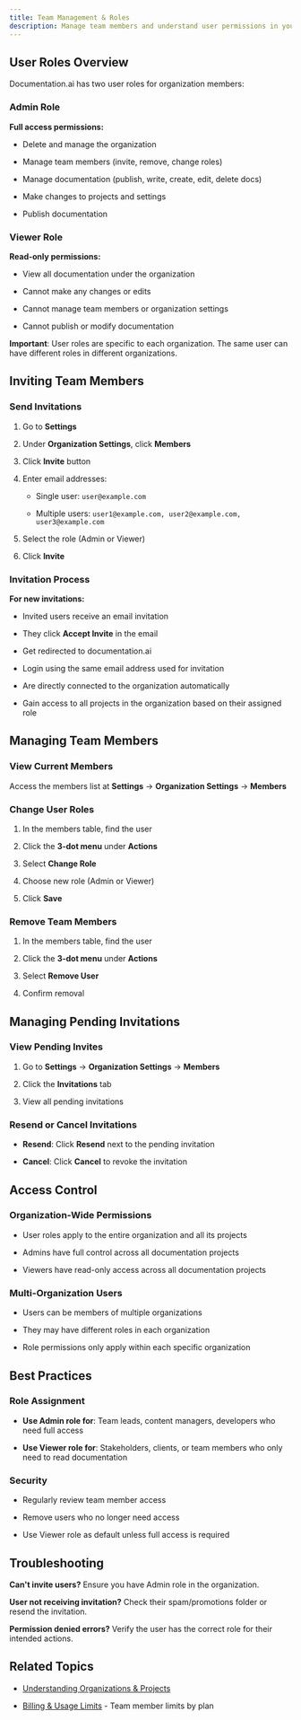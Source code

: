 ```yaml
---
title: Team Management & Roles
description: Manage team members and understand user permissions in your organization.
---
```

## User Roles Overview

Documentation.ai has two user roles for organization members:

### Admin Role

**Full access permissions:**

- Delete and manage the organization

- Manage team members (invite, remove, change roles)

- Manage documentation (publish, write, create, edit, delete docs)

- Make changes to projects and settings

- Publish documentation

### Viewer Role

**Read-only permissions:**

- View all documentation under the organization

- Cannot make any changes or edits

- Cannot manage team members or organization settings

- Cannot publish or modify documentation

**Important**: User roles are specific to each organization. The same user can have different roles in different organizations.

## Inviting Team Members

### Send Invitations

1. Go to **Settings**

2. Under **Organization Settings**, click **Members**

3. Click **Invite** button

4. Enter email addresses:

   - Single user: `user@example.com`

   - Multiple users: `user1@example.com, user2@example.com, user3@example.com`

5. Select the role (Admin or Viewer)

6. Click **Invite**

### Invitation Process

**For new invitations:**

- Invited users receive an email invitation

- They click **Accept Invite** in the email

- Get redirected to documentation.ai

- Login using the same email address used for invitation

- Are directly connected to the organization automatically

- Gain access to all projects in the organization based on their assigned role

## Managing Team Members

### View Current Members

Access the members list at **Settings** → **Organization Settings** → **Members**

### Change User Roles

1. In the members table, find the user

2. Click the **3-dot menu** under **Actions**

3. Select **Change Role**

4. Choose new role (Admin or Viewer)

5. Click **Save**

### Remove Team Members

1. In the members table, find the user

2. Click the **3-dot menu** under **Actions**

3. Select **Remove User**

4. Confirm removal

## Managing Pending Invitations

### View Pending Invites

1. Go to **Settings** → **Organization Settings** → **Members**

2. Click the **Invitations** tab

3. View all pending invitations

### Resend or Cancel Invitations

- **Resend**: Click **Resend** next to the pending invitation

- **Cancel**: Click **Cancel** to revoke the invitation

## Access Control

### Organization-Wide Permissions

- User roles apply to the entire organization and all its projects

- Admins have full control across all documentation projects

- Viewers have read-only access across all documentation projects

### Multi-Organization Users

- Users can be members of multiple organizations

- They may have different roles in each organization

- Role permissions only apply within each specific organization

## Best Practices

### Role Assignment

- **Use Admin role for**: Team leads, content managers, developers who need full access

- **Use Viewer role for**: Stakeholders, clients, or team members who only need to read documentation

### Security

- Regularly review team member access

- Remove users who no longer need access

- Use Viewer role as default unless full access is required

## Troubleshooting

**Can't invite users?** Ensure you have Admin role in the organization.

**User not receiving invitation?** Check their spam/promotions folder or resend the invitation.

**Permission denied errors?** Verify the user has the correct role for their intended actions.

## Related Topics

- [Understanding Organizations & Projects](/account-and-billing/organizations-and-projects)

- [Billing & Usage Limits](link-to-usage-limits-doc) - Team member limits by plan

